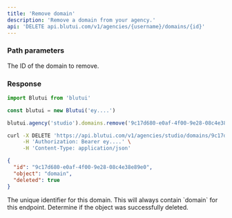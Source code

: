 ```yaml
---
title: 'Remove domain'
description: 'Remove a domain from your agency.'
api: 'DELETE api.blutui.com/v1/agencies/{username}/domains/{id}'
---
```


### Path parameters

<Parameter name="id" type="string" required="true">
The ID of the domain to remove.
</Parameter>

### Response

```ts tab="Node.js"
import Blutui from 'blutui'

const blutui = new Blutui('ey....')

blutui.agency('studio').domains.remove('9c17d680-e0af-4f00-9e28-08c4e38e89e0')
```

```bash tab="cURL"
curl -X DELETE 'https://api.blutui.com/v1/agencies/studio/domains/9c17d680-e0af-4f00-9e28-08c4e38e89e0' \
     -H 'Authorization: Bearer ey....' \
     -H 'Content-Type: application/json'
```

```json title="JSON Response"
{
  "id": "9c17d680-e0af-4f00-9e28-08c4e38e89e0",
  "object": "domain",
  "deleted": true
}
```

<Parameter name="id" type="string">
The unique identifier for this domain.
</Parameter>

<Parameter name="object" type="string">
This will always contain `domain` for this endpoint.
</Parameter>

<Parameter name="deleted" type="boolean">
Determine if the object was successfully deleted.
</Parameter>
